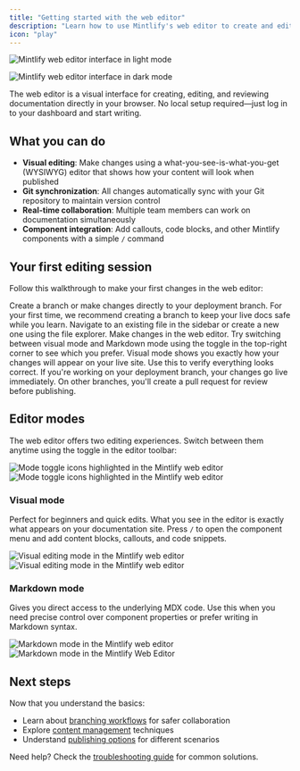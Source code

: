 ```yaml
---
title: "Getting started with the web editor"
description: "Learn how to use Mintlify's web editor to create and edit documentation"
icon: "play"
---
```


<img
  className="block dark:hidden my-0 pointer-events-none"
  src="/images/editor/editor-light.png"
  alt="Mintlify web editor interface in light mode"
/>

<img
  className="hidden dark:block my-0 pointer-events-none"
  src="/images/editor/editor-dark.png"
  alt="Mintlify web editor interface in dark mode"
/>

The web editor is a visual interface for creating, editing, and reviewing documentation directly in your browser. No local setup required—just log in to your dashboard and start writing.

## What you can do

- **Visual editing**: Make changes using a what-you-see-is-what-you-get (WYSIWYG) editor that shows how your content will look when published
- **Git synchronization**: All changes automatically sync with your Git repository to maintain version control
- **Real-time collaboration**: Multiple team members can work on documentation simultaneously
- **Component integration**: Add callouts, code blocks, and other Mintlify components with a simple `/` command

## Your first editing session

Follow this walkthrough to make your first changes in the web editor:

<Steps>
  <Step title="Choose your branch">
    Create a branch or make changes directly to your deployment branch. For your first time, we recommend creating a branch to keep your live docs safe while you learn.
  </Step>
  <Step title="Open your file">
    Navigate to an existing file in the sidebar or create a new one using the file explorer.
  </Step>
  <Step title="Edit your content">
    Make changes in the web editor. Try switching between visual mode and Markdown mode using the toggle in the top-right corner to see which you prefer.
  </Step>
  <Step title="Preview your changes">
    Visual mode shows you exactly how your changes will appear on your live site. Use this to verify everything looks correct.
  </Step>
  <Step title="Publish your changes">
    If you're working on your deployment branch, your changes go live immediately. On other branches, you'll create a pull request for review before publishing.
  </Step>
</Steps>

## Editor modes

The web editor offers two editing experiences. Switch between them anytime using the toggle in the editor toolbar:

<Frame>
  <img 
    src="/images/editor/mode-toggle-light.png" 
    alt="Mode toggle icons highlighted in the Mintlify web editor" 
    className="block dark:hidden"
  />
  <img 
    src="/images/editor/mode-toggle-dark.png" 
    alt="Mode toggle icons highlighted in the Mintlify web editor" 
    className="hidden dark:block"
  />
</Frame>

### Visual mode

Perfect for beginners and quick edits. What you see in the editor is exactly what appears on your documentation site. Press `/` to open the component menu and add content blocks, callouts, and code snippets.

<Frame>
  <img 
    src="/images/editor/visual-mode-light.png" 
    alt="Visual editing mode in the Mintlify web editor" 
    className="block dark:hidden"
  />
  <img 
    src="/images/editor/visual-mode-dark.png" 
    alt="Visual editing mode in the Mintlify web editor" 
    className="hidden dark:block"
  />
</Frame>

### Markdown mode

Gives you direct access to the underlying MDX code. Use this when you need precise control over component properties or prefer writing in Markdown syntax.

<Frame>
  <img 
    src="/images/editor/markdown-mode-light.png" 
    alt="Markdown mode in the Mintlify web editor" 
    className="block dark:hidden"
  />
  <img 
    src="/images/editor/markdown-mode-dark.png" 
    alt="Markdown mode in the Mintlify Web Editor" 
    className="hidden dark:block"
  />
</Frame>

## Next steps

Now that you understand the basics:

- Learn about [branching workflows](/editor/branching-workflow) for safer collaboration
- Explore [content management](/editor/content-management) techniques
- Understand [publishing options](/editor/publishing) for different scenarios

Need help? Check the [troubleshooting guide](/editor/troubleshooting) for common solutions.